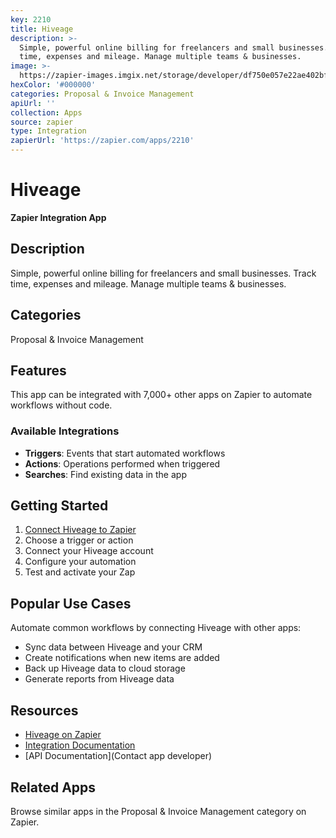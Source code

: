 ```yaml
---
key: 2210
title: Hiveage
description: >-
  Simple, powerful online billing for freelancers and small businesses. Track
  time, expenses and mileage. Manage multiple teams & businesses.
image: >-
  https://zapier-images.imgix.net/storage/developer/df750e057e22ae402bf36b5471defe37.png?auto=format%2Ccompress&ixlib=python-3.0.0&q=50
hexColor: '#000000'
categories: Proposal & Invoice Management
apiUrl: ''
collection: Apps
source: zapier
type: Integration
zapierUrl: 'https://zapier.com/apps/2210'
---
```

# Hiveage

**Zapier Integration App**

## Description

Simple, powerful online billing for freelancers and small businesses. Track time, expenses and mileage. Manage multiple teams & businesses.

## Categories

Proposal & Invoice Management

## Features

This app can be integrated with 7,000+ other apps on Zapier to automate workflows without code.

### Available Integrations

- **Triggers**: Events that start automated workflows
- **Actions**: Operations performed when triggered
- **Searches**: Find existing data in the app

## Getting Started

1. [Connect Hiveage to Zapier](https://zapier.com/apps/2210)
2. Choose a trigger or action
3. Connect your Hiveage account
4. Configure your automation
5. Test and activate your Zap

## Popular Use Cases

Automate common workflows by connecting Hiveage with other apps:

- Sync data between Hiveage and your CRM
- Create notifications when new items are added
- Back up Hiveage data to cloud storage
- Generate reports from Hiveage data

## Resources

- [Hiveage on Zapier](https://zapier.com/apps/2210)
- [Integration Documentation](https://zapier.com/apps/2210/integrations)
- [API Documentation](Contact app developer)

## Related Apps

Browse similar apps in the Proposal & Invoice Management category on Zapier.
